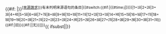 {{#if: {{{1|<noinclude>1</noinclude>}}}|<mark class="template-facttext" title="需要提供文献来源">{{{1|<noinclude>没有来源的文字</noinclude>}}}</mark>}}<sup class="noprint Template-Fact">[[Wikipedia:列明来源|<span style="white-space: nowrap;" title="来源请求{{#if:{{{time|}}}|开始于{{#time:Y年Fj日|{{{time|<noinclude>{{#time:c}}</noinclude>}}}}}}}。">&#91;來源請求&#93;</span>]]<includeonly>{{namespace||[[Category:{{#if:{{{time|}}}|自{{#time:Y年F|{{{time}}}}}}}有未列明来源语句的条目|{{#switch:{{#if:{{{time|}}}|{{#time:j|{{{time}}}}}}}|1=㏠|2=㏡|3=㏢|4=㏣|5=㏤|6=㏥|7=㏦|8=㏧|9=㏨|10=㏩|11=㏪|12=㏫|13=㏬|14=㏭|15=㏮|16=㏯|17=㏰|18=㏱|19=㏲|20=㏳|21=㏴|22=㏵|23=㏶|24=㏷|25=㏸|26=㏹|27=㏺|28=㏻|29=㏼|30=㏽|31=㏾}}{{#if:{{{date|}}}|旧}}{{#if:{{{time|}}}||无}}{{PAGENAME}}]]}}</includeonly></sup>{{ {{{|safesubst:}}}ifsubst|{{Error|模板使用方法錯誤，請勿[[WP:替換引用]]}}|}}<noinclude>{{模板文档}}</noinclude>